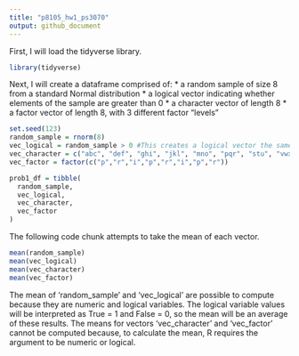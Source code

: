 ```yaml
---
title: "p8105_hw1_ps3070"
output: github_document
---
```


First, I will load the tidyverse library.
```r
library(tidyverse)
```

Next, I will create a dataframe comprised of:
* a random sample of size 8 from a standard Normal distribution
* a logical vector indicating whether elements of the sample are greater than 0
* a character vector of length 8
* a factor vector of length 8, with 3 different factor “levels”

```r
set.seed(123)
random_sample = rnorm(8)
vec_logical = random_sample > 0 #This creates a logical vector the same length as random_sample with the value True when this condition is satisfied and False when it isn't.
vec_character = c("abc", "def", "ghi", "jkl", "mno", "pqr", "stu", "vwx")
vec_factor = factor(c("p","r","i","p","r","i","p","r"))
```


```r
prob1_df = tibble(
  random_sample,
  vec_logical,
  vec_character,
  vec_factor
)
```

The following code chunk attempts to take the mean of each vector.
```r
mean(random_sample)
mean(vec_logical)
mean(vec_character)
mean(vec_factor)
```

The mean of 'random_sample' and 'vec_logical' are possible to compute because they are numeric and logical variables. The logical variable values will be interpreted as True = 1 and False = 0, so the mean will be an average of these results. The means for vectors 'vec_character' and 'vec_factor' cannot be computed because, to calculate the mean, R requires the argument to be numeric or logical.
